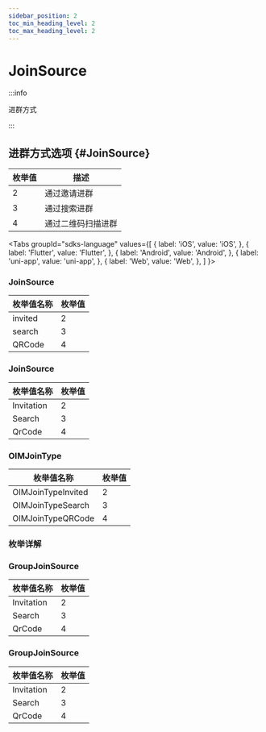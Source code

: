 ```yaml
---
sidebar_position: 2
toc_min_heading_level: 2
toc_max_heading_level: 2
---
```


# JoinSource

:::info

进群方式

:::

## 进群方式选项 {#JoinSource}

| 枚举值 | 描述       |
| ------ | ---------- |
| 2      | 通过邀请进群   |
| 3      | 通过搜索进群   |
| 4      | 通过二维码扫描进群 |

<Tabs
groupId="sdks-language"
values={[
{ label: 'iOS', value: 'iOS', },
{ label: 'Flutter', value: 'Flutter', },
{ label: 'Android', value: 'Android', },
{ label: 'uni-app', value: 'uni-app', },
{ label: 'Web', value: 'Web', },
]
}>

<TabItem value="Flutter">

### JoinSource

| 枚举值名称         | 枚举值 |
| ------------------ | ------ |
| invited | 2      |
| search  | 3      |
| QRCode  | 4      |

</TabItem>
<TabItem value="Android">

### JoinSource

| 枚举值名称 | 枚举值 |
| ---------- | ------ |
| Invitation | 2      |
| Search     | 3      |
| QrCode     | 4      |

</TabItem>

<TabItem value="iOS">

### OIMJoinType

| 枚举值名称         | 枚举值 |
| ------------------ | ------ |
| OIMJoinTypeInvited | 2      |
| OIMJoinTypeSearch  | 3      |
| OIMJoinTypeQRCode  | 4      |

</TabItem>

<TabItem value="Android">

### 枚举详解

</TabItem>

<TabItem value="Web">

### GroupJoinSource

| 枚举值名称 | 枚举值 |
| ---------- | ------ |
| Invitation | 2      |
| Search     | 3      |
| QrCode     | 4      |

</TabItem>

<TabItem value="uni-app">

### GroupJoinSource

| 枚举值名称 | 枚举值 |
| ---------- | ------ |
| Invitation | 2      |
| Search     | 3      |
| QrCode     | 4      |

</TabItem>

</Tabs>
